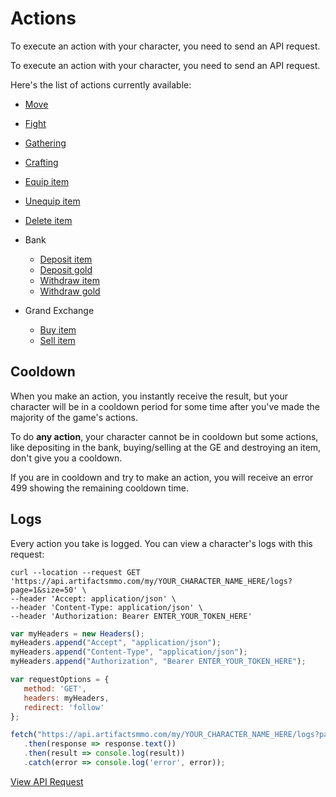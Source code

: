 # Actions

To execute an action with your character, you need to send an API request.

To execute an action with your character, you need to send an API request.

Here's the list of actions currently available:

*   [Move](https://api.artifactsmmo.com/docs/#/operations/action_move_my__name__action_move_post)
*   [Fight](https://api.artifactsmmo.com/docs/#/operations/action_fight_my__name__action_fight_post)
*   [Gathering](https://api.artifactsmmo.com/docs/#/operations/action_gathering_my__name__action_gathering_post)
*   [Crafting](https://api.artifactsmmo.com/docs/#/operations/action_crafting_my__name__action_crafting_post)
*   [Equip item](https://api.artifactsmmo.com/docs/#/operations/action_equip_item_my__name__action_equip__post)
*   [Unequip item](https://api.artifactsmmo.com/docs/#/operations/action_unequip_item_my__name__action_unequip__post)
*   [Delete item](https://api.artifactsmmo.com/docs/#/operations/action_delete_item_my__name__action_delete_post)

*   Bank
    *   [Deposit item](https://api.artifactsmmo.com/docs/#/operations/action_deposit_bank_my__name__action_deposit_post)
    *   [Deposit gold](https://api.artifactsmmo.com/docs/#/operations/action_deposit_bank_gold_my__name__action_deposit_gold_post)
    *   [Withdraw item](https://api.artifactsmmo.com/docs/#/operations/action_withdraw_bank_my__name__action_withdraw_post)
    *   [Withdraw gold](https://api.artifactsmmo.com/docs/#/operations/action_withdraw_bank_gold_my__name__action_withdraw_gold_post)

*   Grand Exchange
    *   [Buy item](https://api.artifactsmmo.com/docs/#/operations/action_ge_buy_item_my__name__action_buy_post)
    *   [Sell item](https://api.artifactsmmo.com/docs/#/operations/action_ge_sell_item_my__name__action_sell_post)

## Cooldown

When you make an action, you instantly receive the result, but your character will be in a cooldown period for some time after you've made the majority of the game's actions.

To do **any action**, your character cannot be in cooldown but some actions, like depositing in the bank, buying/selling at the GE and destroying an item, don't give you a cooldown.

If you are in cooldown and try to make an action, you will receive an error 499 showing the remaining cooldown time.


## Logs

Every action you take is logged. You can view a character's logs with this request:

```http filename="cURL" copy
curl --location --request GET 'https://api.artifactsmmo.com/my/YOUR_CHARACTER_NAME_HERE/logs?page=1&size=50' \
--header 'Accept: application/json' \
--header 'Content-Type: application/json' \
--header 'Authorization: Bearer ENTER_YOUR_TOKEN_HERE'
```
```js filename="Javascript" copy
var myHeaders = new Headers();
myHeaders.append("Accept", "application/json");
myHeaders.append("Content-Type", "application/json");
myHeaders.append("Authorization", "Bearer ENTER_YOUR_TOKEN_HERE");

var requestOptions = {
   method: 'GET',
   headers: myHeaders,
   redirect: 'follow'
};

fetch("https://api.artifactsmmo.com/my/YOUR_CHARACTER_NAME_HERE/logs?page=1&size=50", requestOptions)
   .then(response => response.text())
   .then(result => console.log(result))
   .catch(error => console.log('error', error));
```

[View API Request](https://api.artifactsmmo.com/docs/#/operations/character_logs_my__name__logs_get)

